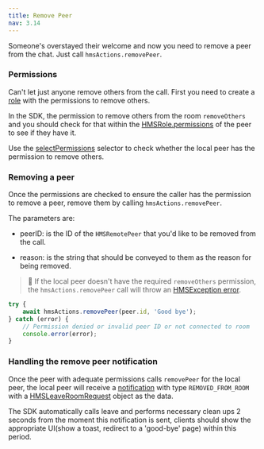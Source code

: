 ```yaml
---
title: Remove Peer
nav: 3.14
---
```


Someone's overstayed their welcome and now you need to remove a peer from the chat. Just call `hmsActions.removePeer`.

### Permissions

Can't let just anyone remove others from the call. First you need to create a [role](../foundation/templates-and-roles) with the permissions to remove others.

In the SDK, the permission to remove others from the room `removeOthers` and you should check for that within the [HMSRole.permissions](../../../api-reference/javascript/v2/interfaces/HMSRole#permissions) of the peer to see if they have it.

Use the [selectPermissions](../../../api-reference/javascript/v2/home/content#select-permissions) selector to check whether the local peer has the permission to remove others.

### Removing a peer

Once the permissions are checked to ensure the caller has the permission to remove a peer, remove them by calling `hmsActions.removePeer`.

The parameters are:

-   peerID: is the ID of the `HMSRemotePeer` that you'd like to be removed from the call.

-   reason: is the string that should be conveyed to them as the reason for being removed.

> 🚧 If the local peer doesn't have the required `removeOthers` permission, the `hmsActions.removePeer` call will throw an [HMSException error](error-handling).

```js
try {
    await hmsActions.removePeer(peer.id, 'Good bye');
} catch (error) {
    // Permission denied or invalid peer ID or not connected to room
    console.error(error);
}
```

### Handling the remove peer notification

Once the peer with adequate permissions calls `removePeer` for the local peer, the local peer will receive a [notification](notifications) with type `REMOVED_FROM_ROOM` with a [HMSLeaveRoomRequest](../../../api-reference/javascript/v2/interfaces/HMSLeaveRoomRequest) object as the data.

The SDK automatically calls leave and performs necessary clean ups 2 seconds from the moment this notification is sent, clients should show the appropriate UI(show a toast, redirect to a 'good-bye' page) within this period.

